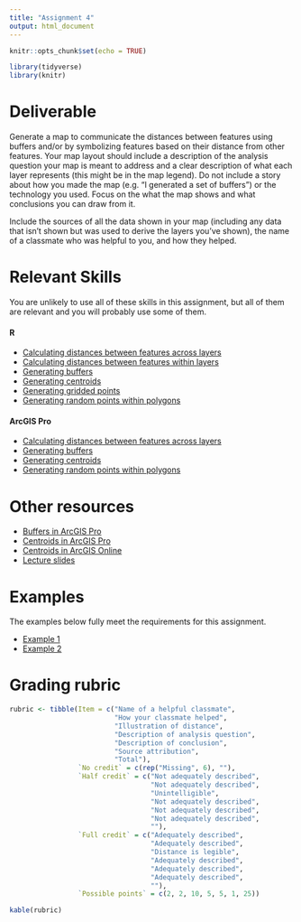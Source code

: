 ```yaml
---
title: "Assignment 4"
output: html_document
---
```


```r
knitr::opts_chunk$set(echo = TRUE)

library(tidyverse)
library(knitr)
```

# Deliverable

Generate a map to communicate the distances between features
using buffers and/or by symbolizing features based on 
their distance from other features. Your map layout should 
include a description of the analysis question your
map is meant to address and a clear description of what each 
layer represents (this might be in the map legend). Do not 
include a story about how you made the map (e.g. "I generated 
a set of buffers") or the technology you used. Focus on the 
what the map shows and what conclusions you can draw from it.

Include the sources of all the data shown
in your map (including any data that isn't shown but was 
used to derive the layers you've shown), the name of a
classmate who was helpful to you, and how they helped.

# Relevant Skills

You are unlikely to use all of these skills in this 
assignment, but all of them are relevant and you will 
probably use some of them.

#### R

* [Calculating distances between features across layers](https://c-voulgaris.github.io/VIS-2128-F22/a4-files/skill-distance-two-layers.html){target="_blank"}
* [Calculating distances between features within layers](https://c-voulgaris.github.io/VIS-2128-F22/a4-files/skill-distance-one-layer.html){target="_blank"}
* [Generating buffers](https://c-voulgaris.github.io/VIS-2128-F22/a4-files/skill-buffer.html){target="_blank"}
* [Generating centroids](https://c-voulgaris.github.io/VIS-2128-F22/a4-files/skill-centroids.html){target="_blank"}
* [Generating gridded points](https://c-voulgaris.github.io/VIS-2128-F22/a4-files/skill-grid.html){target="_blank"}
* [Generating random points within polygons](https://c-voulgaris.github.io/VIS-2128-F22/a4-files/skill-sampling.html){target="_blank"}

#### ArcGIS Pro

* [Calculating distances between features across layers](https://harvard.zoom.us/rec/play/GwmFyXi-5sEKxo25Yo5wzQ-il93xIOHlWQccrvFFSfbOkWIQQEmsroDJfxJOXsNErvGJmVHWL3kmACbs.RQ_enRL9tcZ_W2qb?startTime=1663794796000&_x_zm_rtaid=BZCASwm8RG6mI7xojF6nuA.1663857126182.e997a72150de73757944b7a3189fee65&_x_zm_rhtaid=126){target="_blank"}
* [Generating buffers](https://harvard.zoom.us/rec/play/Mbbu93pY57oY0qzFf2jzfx7-C-ECyjPbqDFAJ-8zFIQNy9_Pew2qygR444qucisMFcBuiVn3_dzvrnhw.7X5Li2NMMDsxs0Kx?startTime=1663783371000&_x_zm_rtaid=BZCASwm8RG6mI7xojF6nuA.1663857126182.e997a72150de73757944b7a3189fee65&_x_zm_rhtaid=126){target="_blank"}
* [Generating centroids](https://harvard.zoom.us/rec/share/EC3Uvs7NJn4bEABNkBl-pc-mVOljx-WYSsLfTsrFlOeXvZFtTAEiMoigYSl3ibA.JKFaSSZK2h4Ag8pp?startTime=1663783660000){target="_blank"}
* [Generating random points within polygons](https://harvard.zoom.us/rec/play/O0d_PK2mEnGyiOOBoBgo1271NUNwG7-nD216SQDu84RowrEUyMYNWYrbpGnjo6fUknGVA8gWAgaOSYZO.VNwAcLbLuJRO5ROv?startTime=1663790320000&_x_zm_rtaid=BZCASwm8RG6mI7xojF6nuA.1663857126182.e997a72150de73757944b7a3189fee65&_x_zm_rhtaid=126){target="_blank"}

# Other resources

* [Buffers in ArcGIS Pro](https://pro.arcgis.com/en/pro-app/latest/tool-reference/analysis/buffer.htm){target="_blank"}
* [Centroids in ArcGIS Pro](https://pro.arcgis.com/en/pro-app/2.9/tool-reference/data-management/feature-to-point.htm){target="_blank"}
* [Centroids in ArcGIS Online](https://doc.arcgis.com/en/arcgis-online/analyze/find-centroids.htm){target="_blank"}
* [Lecture slides](https://c-voulgaris.github.io/VIS-2128-F22/a4-files/distance-lecture.pdf){target="_blank"}

# Examples

The examples below fully meet the requirements for this assignment.

* [Example 1](https://c-voulgaris.github.io/VIS-2128-F22/a4-files/Examples/slo-example.pdf){target="_blank"}
* [Example 2](https://c-voulgaris.github.io/VIS-2128-F22/a4-files/Examples/tornado-example.pdf){target="_blank"}

# Grading rubric

```r
rubric <- tibble(Item = c("Name of a helpful classmate",
                          "How your classmate helped",
                          "Illustration of distance",
                          "Description of analysis question",
                          "Description of conclusion",
                          "Source attribution",
                          "Total"),
                 `No credit` = c(rep("Missing", 6), ""),
                 `Half credit` = c("Not adequately described",
                                   "Not adequately described",
                                   "Unintelligible",
                                   "Not adequately described",
                                   "Not adequately described",
                                   "Not adequately described",
                                   ""),
                 `Full credit` = c("Adequately described",
                                   "Adequately described",
                                   "Distance is legible",
                                   "Adequately described",
                                   "Adequately described",
                                   "Adequately described", 
                                   ""),
                 `Possible points` = c(2, 2, 10, 5, 5, 1, 25))

kable(rubric)
```
